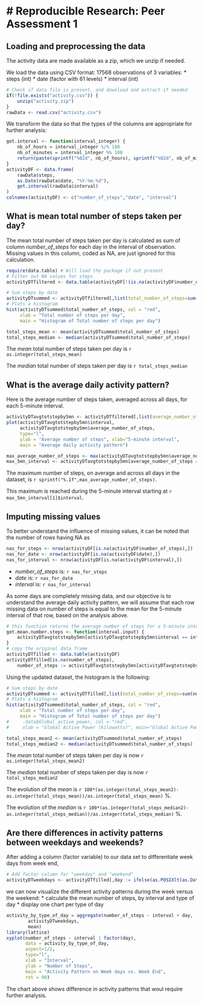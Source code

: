 # Reproducible Research: Peer Assessment 1
=======

## Loading and preprocessing the data

The activity data are made available as a zip, which we unzip if needed.

We load the data using CSV format: 17568 observations of 3 variables:
* steps (int)
* date (factor with 61 levels)
* interval (int)

```r
# Check if data file is present, and download and extract if needed
if(!file.exists("activity.csv")) {
    unzip("activity.zip")
}
rawData <- read.csv("activity.csv")
```

We transform the data so that the types of the columns are appropriate for further analysis:

```r
get.interval <- function(interval_integer) {
    nb_of_hours = interval_integer %/% 100
    nb_of_minutes = interval_integer %% 100
    return(paste(sprintf("%02d", nb_of_hours), sprintf("%02d", nb_of_minutes), sep = ":"))
}
activityDF <- data.frame(
    rawData$steps,
    as.Date(rawData$date, "%Y-%m-%d"),
    get.interval(rawData$interval)
)
colnames(activityDF) <- c("number_of_steps","date", "interval")
```

## What is mean total number of steps taken per day?

The mean total number of steps taken per day is calculated as sum of column *number_of_steps* for each day in the interval of observation. Missing values in this column, coded as NA, are just ignored for this calculation.

```r
require(data.table) # Will load the package if not present
# Filter out NA values for steps
activityDTfiltered <- data.table(activityDF[!(is.na(activityDF$number_of_steps)),])

# Sum steps by date
activityDTsummed <- activityDTfiltered[,list(total_number_of_steps=sum(number_of_steps)),by=date]
# Plots a histogram 
hist(activityDTsummed$total_number_of_steps, col = "red",
     xlab = "Total number of steps per day",
     main = "Histogram of Total number of steps per day")

```

```r
total_steps_mean <- mean(activityDTsummed$total_number_of_steps)
total_steps_median <- median(activityDTsummed$total_number_of_steps)
```

The *mean* total number of steps taken per day is `r as.integer(total_steps_mean)`

The *median* total number of steps taken per day is `r total_steps_median`

## What is the average daily activity pattern?

Here is the average number of steps taken, averaged across all days, for each 5-minute interval.

```r
activityDTavgtotstepby5mn <- activityDTfiltered[,list(average_number_of_steps=mean(number_of_steps)),by=interval]
plot(activityDTavgtotstepby5mn$interval,
     activityDTavgtotstepby5mn$average_number_of_steps, 
     type="l",
     ylab = "Average number of steps", xlab="5-minute interval",
     main = "Average daily activity pattern")
```

```r
max_average_number_of_steps <- max(activityDTavgtotstepby5mn$average_number_of_steps)
max_5mn_interval <- activityDTavgtotstepby5mn[average_number_of_steps == max_average_number_of_steps,]
```

The maximum number of steps, on average and across all days in the dataset, is `r sprintf("%.1f",max_average_number_of_steps)`.

This maximum is reached during the 5-minute interval starting at `r max_5mn_interval[1]$interval`.

## Imputing missing values

To better understand the influence of missing values, 
it can be noted that the number of rows having NA as 

```r
nas_for_steps <- nrow(activityDF[is.na(activityDF$number_of_steps),])
nas_for_date <- nrow(activityDF[is.na(activityDF$date),])
nas_for_interval <- nrow(activityDF[is.na(activityDF$interval),])
```

* *number_of_steps* is: `r nas_for_steps`
* *date* is: `r nas_for_date`
* *interval* is: `r nas_for_interval`

As some days are completely missing data, and our objective is to understand the average daily activity pattern, we will assume that each row missing data on number of steps is equal to 
the mean for the 5-minute interval of that row, based on the analysis above.

```r
# this function returns the average number of steps for a 5-minute interval
get.mean.number.steps <- function(interval.input) {
    activityDTavgtotstepby5mn[activityDTavgtotstepby5mn$interval == interval.input, average_number_of_steps]
}
# copy the original data frame
activityDTfilled <- data.table(activityDF)
activityDTfilled[is.na(number_of_steps), 
    number_of_steps := activityDTavgtotstepby5mn[activityDTavgtotstepby5mn$interval == interval, average_number_of_steps] ]
```

Using the updated dataset, the histogram is the following:

```r
# Sum steps by date
activityDTsummed <- activityDTfilled[,list(total_number_of_steps=sum(number_of_steps)),by=date]
# Plots a histogram 
hist(activityDTsummed$total_number_of_steps, col = "red",
     xlab = "Total number of steps per day",
     main = "Histogram of Total number of steps per day")
#     .data$Global_active_power, col = "red", 
#     xlab = "Global Active Power (kilowatts)", main="Global Active Power")

```

```r
total_steps_mean2 <- mean(activityDTsummed$total_number_of_steps)
total_steps_median2 <- median(activityDTsummed$total_number_of_steps)
```

The *mean* total number of steps taken per day is now `r as.integer(total_steps_mean2)`

The *median* total number of steps taken per day is now `r total_steps_median2`

The evolution of the *mean* is `r 100*(as.integer(total_steps_mean2)-as.integer(total_steps_mean))/as.integer(total_steps_mean)` %.

The evolution of the *median* is `r 100*(as.integer(total_steps_median2)-as.integer(total_steps_median))/as.integer(total_steps_median)` %.

## Are there differences in activity patterns between weekdays and weekends?

After adding a column (factor variable) to our data set to differentiate week days from week end,
```r
# Add factor column for "weekday" and "weekend" 
activityDTweekdays <- activityDTfilled[,day := ifelse(as.POSIXlt(as.Date(activityDTsummed$date))$wday%%6==0,'weekend','weekday')]
```

we can now visualize the different activity patterns during the week versus the weekend:
* calculate the mean number of steps, by interval and type of day
* display one chart per type of day

```r
activity_by_type_of_day = aggregate(number_of_steps ~ interval + day,
        activityDTweekdays,
        mean)
library(lattice)
xyplot(number_of_steps ~ interval | factor(day),
       data = activity_by_type_of_day,
       aspect=1/2,
       type="l",
       xlab = "Interval",
       ylab = "Number of Steps",
       main = "Activity Pattern on Week days vs. Week End",
       rot = 90)
```

The chart above shows difference in activity patterns that woul require further analysis.